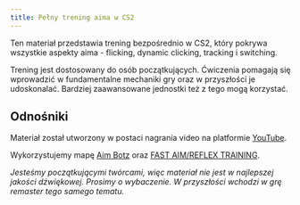 ```yaml
---
title: Pełny trening aima w CS2 
--- 
```

Ten materiał przedstawia trening bezpośrednio w CS2, który pokrywa wszystkie aspekty aima - flicking, dynamic clicking, tracking i switching.

Trening jest dostosowany do osób początkujących. Ćwiczenia pomagają się wprowadzić w fundamentalne mechaniki gry oraz w przyszłości je udoskonalać. Bardziej zaawansowane jednostki też z tego mogą korzystać.

## Odnośniki
Materiał został utworzony w postaci nagrania video na platformie [YouTube](https://www.youtube.com/watch?v=xoO2VjdeEbE).

Wykorzystujemy mapę [Aim Botz](<https://steamcommunity.com/sharedfiles/filedetails/?id=3070244462>) oraz [FAST AIM/REFLEX TRAINING](<https://steamcommunity.com/sharedfiles/filedetails/?id=3070758981>).

*Jesteśmy początkującymi twórcami, więc materiał nie jest w najlepszej jakości dźwiękowej. Prosimy o wybaczenie. W przyszłości wchodzi w grę remaster tego samego tematu.*